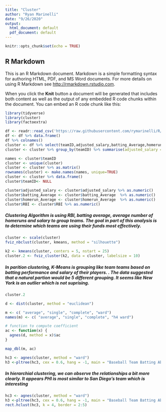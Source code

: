 ---
title: "Cluster"
author: "Ryan Marinelli"
date: "9/26/2020"
output:
  html_document: default
  pdf_document: default
---

```{r setup, include=FALSE}
knitr::opts_chunk$set(echo = TRUE)
```

## R Markdown

This is an R Markdown document. Markdown is a simple formatting syntax for authoring HTML, PDF, and MS Word documents. For more details on using R Markdown see <http://rmarkdown.rstudio.com>.

When you click the **Knit** button a document will be generated that includes both content as well as the output of any embedded R code chunks within the document. You can embed an R code chunk like this:

```{r include =FALSE}
library(tidyverse)
library(cluster)
library(factoextra)
```

```{r include =FALSE}
df <- readr::read_csv('https://raw.githubusercontent.com/rymarinelli/R/master/Baseball%20Analysis/Data_Viz.csv')
df <- df %>% data.frame()
df %>% colnames()
cluster <- df %>% select(teamID,adjusted_salary,batting_Average,homerun_Average, RBI)
cluster <- cluster %>% group_by(teamID) %>% summarise(adjusted_salary = mean(adjusted_salary), batting_Average = mean(batting_Average)*100, homerun_Average = mean(homerun_Average), RBI = mean(RBI))

```


```{r include =FALSE}
names <- cluster$teamID
cluster <- unique(cluster)
cluster <- cluster %>% as.matrix()
rownames(cluster) <- make.names(names, unique=TRUE)
cluster <- cluster %>% data.frame()
cluster$teamID<- NULL
```

```{r include =FALSE}
cluster$adjusted_salary <- cluster$adjusted_salary %>% as.numeric()
cluster$batting_Average <- cluster$batting_Average  %>% as.numeric()
cluster$homerun_Average <- cluster$homerun_Average  %>% as.numeric()
cluster$RBI <- cluster$RBI %>% as.numeric()
```

<h5>
Clustering Algorithm is using RBI, batting average, average number of homeruns and salary to group teams.
The goal in part of this analysis is to determine which teams are using their funds most effectively. 
</h5>
```{r echo=FALSE}
cluster <- scale(cluster)
fviz_nbclust(cluster, kmeans, method = "silhouette")
```

```{r include =FALSE}
k2 <- kmeans(cluster, centers = 5, nstart = 25)
cluster.2 <- fviz_cluster(k2, data = cluster, labelsize = 10)
```

<h5>
In parition clustering, K-Means is grouping like team teams based on batting performance and salary of their players. 
. The data suggested that a natural partion would be 5 different grouping. It seems like New York is an outlier which is not suprising.
</h5>
```{r echo = F}
cluster.2
```

```{r include = FALSE}
d <- dist(cluster, method = "euclidean")

m <- c( "average", "single", "complete", "ward")
names(m) <- c( "average", "single", "complete", "h4 ward")

# function to compute coefficient
ac <- function(x) {
  agnes(d, method = x)$ac
}

map_dbl(m, ac)
```

```{r include=FALSE}
hc3 <- agnes(cluster, method = "ward")
h3 <-pltree(hc3, cex = 0.6, hang = -1, main = "Baseball Team Batting Ability")
```
<h5>
In hierarchial clustering, we can observe the relationships a bit more clearly. 
It appears PHI is most similar to San Diego's team which is interesting
</h5>
```{r echo=FALSE}
hc3 <- agnes(cluster, method = "ward")
h3 <-pltree(hc3, cex = 0.6, hang = -1, main = "Baseball Team Batting Ability")
rect.hclust(hc3, k = 4, border = 2:5)
```

